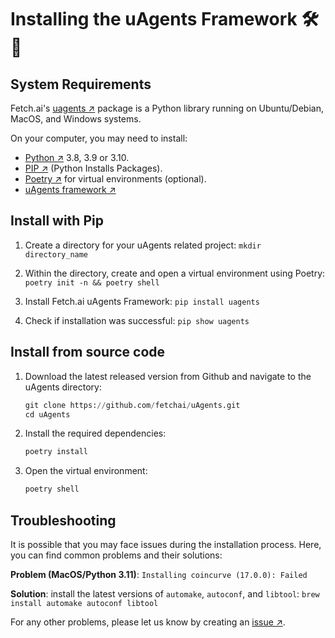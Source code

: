 # Installing the uAgents Framework 🛠️📲

## System Requirements

Fetch.ai's [uagents ↗️](https://pypi.org/project/uagents/) package is a Python library running on Ubuntu/Debian, MacOS, and Windows systems.

On your computer, you may need to install:

- [Python ↗️](https://www.python.org/downloads/) 3.8, 3.9 or 3.10.
- [PIP ↗️](https://pypi.org/project/pip/) (Python Installs Packages).
- [Poetry ↗️](https://python-poetry.org/) for virtual environments (optional).
- [uAgents framework ↗️](https://pypi.org/project/uagents/)

## Install with Pip

1. Create a directory for your uAgents related project: `mkdir directory_name`

2. Within the directory, create and open a virtual environment using Poetry: `poetry init -n && poetry shell`

3. Install Fetch.ai uAgents Framework: `pip install uagents`

4. Check if installation was successful: `pip show uagents`

## Install from source code

1. Download the latest released version from Github and navigate to the uAgents directory:

   ```py
   git clone https://github.com/fetchai/uAgents.git
   cd uAgents
   ```

2. Install the required dependencies:

   ```py
   poetry install
   ```

3. Open the virtual environment:

   ```py
   poetry shell
   ```

## Troubleshooting

It is possible that you may face issues during the installation process. Here, you can find common problems and their solutions:

**Problem (MacOS/Python 3.11)**: `Installing coincurve (17.0.0): Failed`

**Solution**: install the latest versions of `automake`, `autoconf`, and `libtool`: `brew install automake autoconf libtool`

For any other problems, please let us know by creating an [issue ↗️](https://github.com/fetchai/uAgents/issues).
